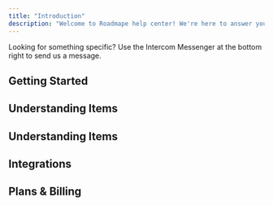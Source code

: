 ---
title: "Introduction"
description: "Welcome to Roadmape help center! We're here to answer your questions."
---
<Info>Looking for something specific? Use the Intercom Messenger at the bottom right to send us a message.</Info>

## Getting Started

<Card title="What is Roadmape?" icon="heart" href="/getting-started/what-is-roadmape">
</Card>

<CardGroup cols={3}>
 <Card title="Manage Members & Roles" icon="users" href="/getting-started/manage-members-and-roles">
</Card>
<Card title="CSV Import" icon="file-csv" href="/getting-started/csv-import">
</Card>
<Card title="Account Setup" icon="gears" href="/getting-started/account-setup">
</Card>
</CardGroup>


## Understanding Items

<CardGroup cols={2}>
 <Card title="Items" icon="diamond" href="/understanding-items/items">
</Card>
<Card title="Item Types" icon="square" href="/understanding-items/item-types">
</Card>
</CardGroup>

<Card title="Hierarchy" icon="sitemap" href="/understanding-items/hierarchy">
</Card>

<CardGroup cols={2}>
 <Card title="Properties" icon="list" href="/understanding-items/properties">
</Card>
<Card title="Workflow" icon="file-csv" href="/understanding-items/Workflow">
</Card>
</CardGroup>

## Understanding Items

<CardGroup cols={2}>
  <Card title="Roadmaps" icon="diagram-subtask" href="/understanding-roadmaps-and-views/roadmaps">
  </Card>
  <Card title="Views" icon="square-kanban" href="/understanding-roadmaps-and-views/views">
  </Card>
</CardGroup>

<CardGroup cols={3}>
<Card title="Filter" icon="filter" href="/understanding-roadmaps-and-views/filter">
</Card>
<Card title="Sorting" icon="bars-sort" href="/understanding-roadmaps-and-views/sorting">
</Card>
<Card title="Display" icon="sliders-simple" href="/understanding-roadmaps-and-views/display">
</Card>
</CardGroup>

## Integrations

<Card title="Jira Integration" icon="jira" href="/integrations/jira-integration">
</Card>

## Plans & Billing

<Card title="Plans & Billing" icon="jira" href="/plans-and-billing/plans-and-billing">
</Card>
